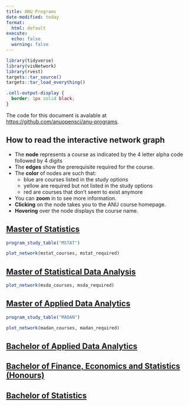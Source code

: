 ```yaml
---
title: ANU Programs
date-modified: today
format: 
  html: default
execute:
  echo: false
  warning: false
---
```


```r
library(tidyverse)
library(visNetwork)
library(rvest)
targets::tar_source()
targets::tar_load_everything()
```

```css
.cell-output-display {
  border: 1px solid black;
}
```

The code for this document is avalable at <https://github.com/anuopensci/anu-programs>.

::: callout-note

## How to read the interactive network graph

- The **node** represents a course as indicated by the 4 letter alpha code followed by 4 digits
- The **edges** show the prerequisite required for the course.
- The **color** of nodes are such that:
  - blue are courses listed in the study options 
  - yellow are required but not listed in the study options
  - red are courses that don't seem to exist anymore
- You can **zoom** in to see more information.
- **Clicking** on the node takes you to the ANU course homepage.
- **Hovering** over the node displays the course name.

:::

## [Master of Statistics](https://programsandcourses.anu.edu.au/2024/program/MSTAT)

```r
program_study_table("MSTAT") 
```

```r
plot_network(mstat_courses, mstat_required) 
```

## [Master of Statistical Data Analysis](https://programsandcourses.anu.edu.au/2024/program/MSDA)



```r
plot_network(msda_courses, msda_required) 
```


## [Master of Applied Data Analytics](https://programsandcourses.anu.edu.au/program/madan)

```r
program_study_table("MADAN") 
```

```r
plot_network(madan_courses, madan_required) 
```

## [Bachelor of Applied Data Analytics](https://programsandcourses.anu.edu.au/program/BADAN)


## [Bachelor of Finance, Economics and Statistics (Honours)](https://programsandcourses.anu.edu.au/program/AFEST)

## [Bachelor of Statistics](https://programsandcourses.anu.edu.au/program/BSTAT)